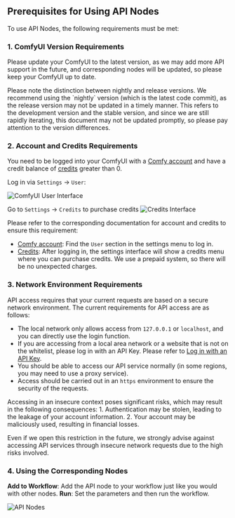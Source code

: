 ## Prerequisites for Using API Nodes

To use API Nodes, the following requirements must be met:


### 1. ComfyUI Version Requirements

Please update your ComfyUI to the latest version, as we may add more API support in the future, and corresponding nodes will be updated, so please keep your ComfyUI up to date.

<Tip>
Please note the distinction between nightly and release versions. We recommend using the `nightly` version (which is the latest code commit), as the release version may not be updated in a timely manner. 
This refers to the development version and the stable version, and since we are still rapidly iterating, this document may not be updated promptly, so please pay attention to the version differences.
</Tip>

### 2. Account and Credits Requirements

You need to be logged into your ComfyUI with a [Comfy account](/zh-CN/interface/user) and have a credit balance of [credits](/zh-CN/interface/credits) greater than 0.

Log in via `Settings` -> `User`:

![ComfyUI User Interface](/images/interface/setting/user.jpg)

Go to `Settings` -> `Credits` to purchase credits
![Credits Interface](/images/interface/setting/purchase-1.jpg)

Please refer to the corresponding documentation for account and credits to ensure this requirement:
- [Comfy account](/zh-CN/interface/user): Find the `User` section in the settings menu to log in.
- [Credits](/zh-CN/interface/credits): After logging in, the settings interface will show a credits menu where you can purchase credits. We use a prepaid system, so there will be no unexpected charges.


### 3. Network Environment Requirements

API access requires that your current requests are based on a secure network environment. The current requirements for API access are as follows:

 - The local network only allows access from `127.0.0.1` or `localhost`, and you can directly use the login function.
- If you are accessing from a local area network or a website that is not on the whitelist, please log in with an API Key. Please refer to [Log in with an API Key](/interface/user#logging-in-with-an-api-key).
- You should be able to access our API service normally (in some regions, you may need to use a proxy service).
- Access should be carried out in an `https` environment to ensure the security of the requests. 

<Note>
Accessing in an insecure context poses significant risks, which may result in the following consequences:
1. Authentication may be stolen, leading to the leakage of your account information.
2. Your account may be maliciously used, resulting in financial losses.

Even if we open this restriction in the future, we strongly advise against accessing API services through insecure network requests due to the high risks involved.
</Note>


### 4. Using the Corresponding Nodes

**Add to Workflow**: Add the API node to your workflow just like you would with other nodes.
**Run**: Set the parameters and then run the workflow.

![API Nodes](/images/tutorial/api_nodes/sidebar.jpg)